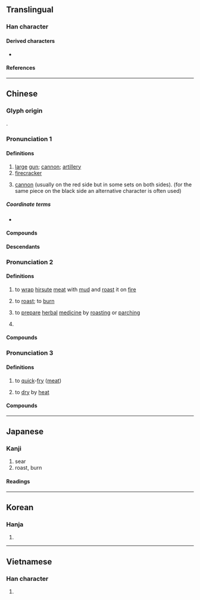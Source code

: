 {{also|砲}}
{{character info/new}}
==Translingual==

===Han character===
{{Han char|rn=86|rad=火|as=05|sn=9|four=97812|canj=FPRU|ids=⿰火包}}

====Derived characters====
* {{l|mul|[[𪺃]], [[𬋗]], [[𬋚]]}}

====References====
{{Han ref|kx=0668.250|dkj=18954|dj=1078.010|hdz=32196.120|uh=70AE}}

----

==Chinese==
{{zh-forms|t2=砲|note=砲 – “cannon; firecracker”}}

===Glyph origin===
{{Han etyl}}
{{Han compound|火|包|ls=psc|c1=s|c2=p}}.

===Pronunciation 1===
{{zh-pron
|m=pào
|c=paau3
|h=pfs=
|md=páu
|mn=phàu/qz,xm,zz:phâu
|w=2phau
|mc=2
|oc=n,1
|ma=y
|cat=n
}}

====Definitions====
{{zh-hanzi}}

# [[large]] [[gun]]; [[cannon]]; [[artillery]]
# [[firecracker]]
# {{lb|zh|Chinese chess}} [[cannon]] (usually on the red side but in some sets on both sides). (for the same piece on the black side an alternative character {{zh-l|*砲}} is often used)

=====Coordinate terms=====
* {{list:Chinese chess pieces/zh}}

====Compounds====
{{zh-der|加農炮|大炮|快炮|信炮|平射炮|一炮而紅|小鋼炮|反坦克炮|亂放炮|吹大炮|午炮|啞炮|打炮戲|窩裡發炮|攻炮城|炮位|曲射炮|打頭炮|放響炮|炮竹紅|榴彈炮|炮眼|炮兵學校|打隔山炮|炮彈|摔炮|禮炮|榴炮|打炮|炮臺|放空炮|窩裡炮|步兵炮|盒子炮|沖天炮|炮銃|炮車|炮目線|炮壘|炮火連天|炮兵|當頭炮|炮操|機關炮|炮銅|炮轟|炮身|炮衣|炮艦|炮艇|炮竹|炮灰|炮火|炮打燈兒|炮子兒|炮塔|炮口|炮仗|火炮|火箭炮|炮手|炮擊|炮樓|排炮|炮門|放冷炮|炮筒子|放鞭炮|放花炮|放炮|炮戰|車大炮|鳴炮|迫擊炮|糖衣炮彈|艦炮|船堅炮利|重炮手|第一炮|起身炮|鞭炮|連珠炮|馬後炮|花炮|風雷火炮|高射炮|鹽水蜂炮|開炮|霹靂炮|開頭炮|金門炮戰|重炮|軌道炮|蜂炮|嘴炮}}

====Descendants====
{{hide box|Descendants of {{lang|zh|炮}}|align=left|
* {{desc|bor=1|tyv|боо}}
* Mongolic:
** {{desc|bor=1|bua|буу}}
** {{desc|bor=1|dta|pau}}
** {{desc|bor=1|sce|pao}}
** {{desc|bor=1|xal|бу}}
** {{desc|bor=1|mn|ᠪᠤᠤ}} / {{l|mn|буу}}
* Tungusic:
** {{desc|bor=1|mnc|ᡦᠣᠣ}}
** {{desc|bor=1|gld|пао}}
** {{desc|bor=1|oaa|пау}}
** {{desc|bor=1|ulc|пау}}
* {{desc|bor=1|niv|пʼау}}}}

===Pronunciation 2===
{{zh-pron
|m=páo
|c=paau4
|h=pfs=
|md=
|mn=
|w=3bau
|dial=n
|mc=1
|oc=n,2
|ma=y
|cat=v
}}

====Definitions====
{{zh-hanzi}}

# {{lb|zh|historical}} to [[wrap]] [[hirsute]] [[meat]] with [[mud]] and [[roast]] it on [[fire]]
# {{lb|zh|by extension}} to [[roast]]; to [[burn]]
# {{lb|zh|TCM}} to [[prepare]] [[herbal]] [[medicine]] by [[roast]]ing or [[parch]]ing
# {{zh-alt-form|庖|[[chef]]}}

====Compounds====
{{zh-der|fold=1|依法炮製|如法炮製|炮燥|烹炮|炮煉|炮格|炮製|炮龍烹鳳|烹龍炮鳳|炮烙之刑|炮烙|炮鳳烹龍|炮鳳煮龍}}

===Pronunciation 3===
{{zh-pron
|m=bāo
|c=baau3,baau1
|h=pfs=
|md=
|mn=
|w=
|dial=n
|ma=y
|cat=v
}}

====Definitions====
{{zh-hanzi}}

# {{lb|zh|cooking}} to [[quick]]-[[fry]] ([[meat]])
# to [[dry]] by [[heat]]

====Compounds====
{{zh-der|fold=1|炮羊肚}}

{{zh-cat|Elementary}}

----

==Japanese==

===Kanji===
{{ja-kanji|grade=|rs=火05}}

# sear
# roast, burn

====Readings====
{{ja-readings
|goon=ひょう<へう, びょう<べう
|kanon=ほう<はう
|kun=あぶ-る
}}

----

==Korean==

===Hanja===
{{ko-hanja|hangeul=포}}

# {{defn|lang=ko|sort=火05}}

----

==Vietnamese==

===Han character===
{{vi-hantu|[[pháo]], [[than]], [[bác]], [[bào]]|rs=火05}}

# {{defn|lang=vi|sort=火05}}